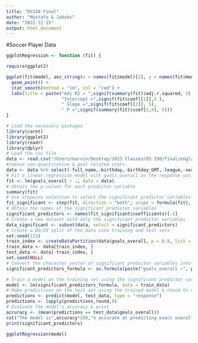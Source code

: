 ```yaml
---
title: "DS330 Final"
author: "Mustafa & Jakobs"
date: "2022-12-15"
output: html_document
---
```


#Soccer Player Data
```r

ggplotRegression <- function (fit) {

require(ggplot2)

ggplot(fit$model, aes_string(x = names(fit$model)[2], y = names(fit$model)[1])) + 
  geom_point() +
  stat_smooth(method = "lm", col = "red") +
  labs(title = paste("Adj R2 = ",signif(summary(fit)$adj.r.squared, 5),
                     "Intercept =",signif(fit$coef[[1]],5 ),
                     " Slope =",signif(fit$coef[[2]], 5),
                     " P =",signif(summary(fit)$coef[2,4], 5)))
}

```
```r
# Load the necessary packages
library(caret)
library(ggplot2)
library(readr)
library(dplyr)
# Load the csv file
data <- read.csv("/Users/marvin/Desktop/2023 Classes/DS 330/final/england-premier-league-players-2018-to-2019-stats.csv")
#remove non-quantitative & goal related stats.
data <- data %>% select(-full_name,-birthday,-birthday_GMT,-league,-season,-position,-Current.Club,-nationality,-goals_per_90_overall,-goals_per_90_home,-goals_per_90_away,-goals_home,-goals_away,-goals_involved_per_90_overall,-min_per_goal_overall,-penalty_goals)
# Fit a linear regression model with goals_overall as the response variable and the remaining columns as predictor variables
fit <- lm(goals_overall ~ ., data = data)
# Obtain the p-values for each predictor variable
summary(fit)
# Use stepwise selection to select the significant predictor variables
fit_significant <- step(fit, direction = "both", scope = formula(fit), k = log(nrow(data)))
# Obtain the names of the significant predictor variables
significant_predictors <- names(fit_significant$coefficients)[-1]
# Create a new dataset with only the significant predictor variables
data_significant <- subset(data, select = significant_predictors)
# Create a 80/20 split of the data into training and test sets
set.seed(123)
train_index <- createDataPartition(data$goals_overall, p = 0.8, list = FALSE)
train_data <- data[train_index, ]
test_data <- data[-train_index, ]
set.seed(NULL)
# Convert the character vector of significant predictor variables into a formula object
significant_predictors_formula <- as.formula(paste("goals_overall ~", paste(significant_predictors, collapse = " + ")))
```
```r
# Train a model on the training set using the significant predictor variables as input variables and goals_overall as the response variable
model <- lm(significant_predictors_formula, data = train_data)
# Make predictions on the test set using the trained model & round to whole goals
predictions <- predict(model, test_data, type = "response")
predictions <- lapply(predictions,round,0)
# Evaluate the model's accuracy & print
accuracy <- (mean(predictions == test_data$goals_overall))
cat("The model is",accuracy*100,"% accurate at predicting exact overall goals with the following stats:\n")
print(significant_predictors)
```

```r
ggplotRegression(model)
```